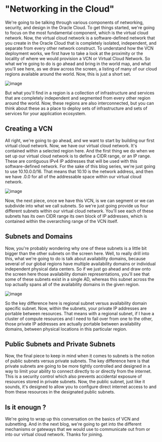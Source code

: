 # "Networking in the Cloud"

We're going to be talking through various components of networking, security, and design in the Oracle Cloud. To get things started, we're going to focus on the most fundamental component, which is the virtual cloud network. Now, the virtual cloud network is a software-defined network that you create in the Oracle Cloud that is completely isolated, independent, and separate from every other network construct. 
To understand how the VCN deployment works, we first have to take a look at the proximity or the locality of where we would provision a VCN or Virtual Cloud Network. So what we're going to do is go ahead and bring in the world map, and what you'll see here, as we draw across the screen, a listing of many of our cloud regions available around the world. Now, this is just a short set. 

![image](https://user-images.githubusercontent.com/103866475/205811884-6a7dd666-3dca-421c-a2e2-502a211e2fd3.png)

But what you'll find in a region is a collection of infrastructure and services that are completely independent and segmented from every other region around the world. Now, these regions are also interconnected, but you can think about these as a place to deploy sets of infrastructure and sets of services for your application ecosystem. 

## Creating a VCN

All right, we're going to go ahead, and we want to start by building our first virtual cloud network. Now, we have our virtual cloud network. It's contained within a selected region here. And the first thing we do when we set up our virtual cloud network is to define a CIDR range, or an IP range. These are contiguous IPv4 IP addresses that will be used with this software-defined network. For the sake of this blog series, we're just going to use 10.10.0.0/16. That means that 10.10 is the network address, and then we have .0.0 for all of the addressable space within our virtual cloud network. 

![image](https://user-images.githubusercontent.com/103866475/205812038-ef5c7234-e2db-46b8-bef2-4400671b41d1.png)


Now, the next piece, once we have this VCN, is we can segment or we can subdivide into what we call subnets. So we're just going provide us four different subnets within our virtual cloud network. You'll see each of these subnets has its own CIDR range its own block of IP addresses, which is contained within the overarching range of the VCN itself. 

## Subnets and Domains

Now, you're probably wondering why one of these subnets is a little bit bigger than the other subnets on the screen here. Well, to really drill into this, what we're going to do is talk about availability domains, because several of our global regions have multiple availability domains or individual independent physical data centers. So if we just go ahead and draw onto the screen here those availability domain representations, you'll see that some of these subnets exist in a single AD, whereas this subnet across the top actually spans all of the availability domains in the given region. 

![image](https://user-images.githubusercontent.com/103866475/205811990-ec0694b5-eaa5-4621-9dcf-51068ae59089.png)


So the key difference here is regional subnet versus availability domain specific subnet. Now, within the subnets, your private IP addresses are portable between resources. That means with a regional subnet, if I have a cluster of compute resources and I need to fail over from one to the other, those private IP addresses are actually portable between availability domains, between physical locations in this particular region. 

## Public Subnets and Private Subnets

Now, the final piece to keep in mind when it comes to subnets is the notion of public subnets versus private subnets. The key difference here is that private subnets are going to be more tightly controlled and designed in a way to limit your ability to connect directly to or directly from the internet. This is a security control which also prevents accidental exposure of resources stored in private subnets. Now, the public subnet, just like it sounds, it's designed to allow you to configure direct internet access to and from these resources in the designated public subnets. 

## Is it enougn ?

We're going to wrap up this conversation on the basics of VCN and subnetting. And in the next blog, we're going to get into the different mechanisms or gateways that we would use to communicate out from or into our virtual cloud network. 
Thanks for joining.
